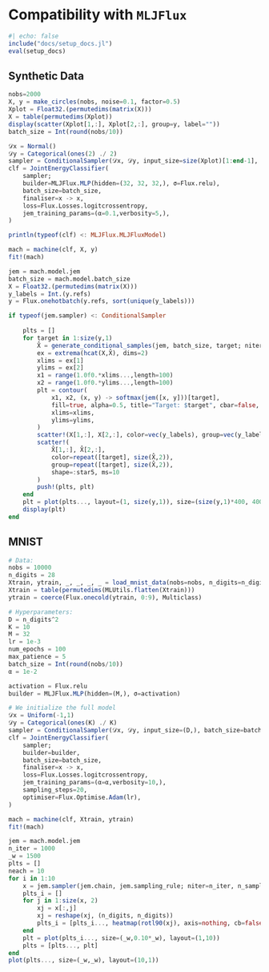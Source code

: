 # Compatibility with `MLJFlux`

```julia
#| echo: false
include("docs/setup_docs.jl")
eval(setup_docs)
```

## Synthetic Data

```julia
nobs=2000
X, y = make_circles(nobs, noise=0.1, factor=0.5)
Xplot = Float32.(permutedims(matrix(X)))
X = table(permutedims(Xplot))
display(scatter(Xplot[1,:], Xplot[2,:], group=y, label=""))
batch_size = Int(round(nobs/10))
```

```julia
𝒟x = Normal()
𝒟y = Categorical(ones(2) ./ 2)
sampler = ConditionalSampler(𝒟x, 𝒟y, input_size=size(Xplot)[1:end-1], batch_size=batch_size)
clf = JointEnergyClassifier(
    sampler;
    builder=MLJFlux.MLP(hidden=(32, 32, 32,), σ=Flux.relu),
    batch_size=batch_size,
    finaliser=x -> x,
    loss=Flux.Losses.logitcrossentropy,
    jem_training_params=(α=0.1,verbosity=5,),
)
```

```julia
println(typeof(clf) <: MLJFlux.MLJFluxModel)
```

```julia
mach = machine(clf, X, y)
fit!(mach)
```

```julia
jem = mach.model.jem
batch_size = mach.model.batch_size
X = Float32.(permutedims(matrix(X)))
y_labels = Int.(y.refs)
y = Flux.onehotbatch(y.refs, sort(unique(y_labels)))
```

```julia
if typeof(jem.sampler) <: ConditionalSampler
    
    plts = []
    for target in 1:size(y,1)
        X̂ = generate_conditional_samples(jem, batch_size, target; niter=1000) 
        ex = extrema(hcat(X,X̂), dims=2)
        xlims = ex[1]
        ylims = ex[2]
        x1 = range(1.0f0.*xlims...,length=100)
        x2 = range(1.0f0.*ylims...,length=100)
        plt = contour(
            x1, x2, (x, y) -> softmax(jem([x, y]))[target], 
            fill=true, alpha=0.5, title="Target: $target", cbar=false,
            xlims=xlims,
            ylims=ylims,
        )
        scatter!(X[1,:], X[2,:], color=vec(y_labels), group=vec(y_labels), alpha=0.5)
        scatter!(
            X̂[1,:], X̂[2,:], 
            color=repeat([target], size(X̂,2)), 
            group=repeat([target], size(X̂,2)), 
            shape=:star5, ms=10
        )
        push!(plts, plt)
    end
    plt = plot(plts..., layout=(1, size(y,1)), size=(size(y,1)*400, 400))
    display(plt)
end
```

## MNIST 

```julia
# Data:
nobs = 10000
n_digits = 28
Xtrain, ytrain, _, _, _, _ = load_mnist_data(nobs=nobs, n_digits=n_digits)
Xtrain = table(permutedims(MLUtils.flatten(Xtrain)))
ytrain = coerce(Flux.onecold(ytrain, 0:9), Multiclass)

# Hyperparameters:
D = n_digits^2             
K = 10                      
M = 32 
lr = 1e-3           
num_epochs = 100
max_patience = 5            
batch_size = Int(round(nobs/10))
α = 1e-2
```


```julia
activation = Flux.relu
builder = MLJFlux.MLP(hidden=(M,), σ=activation)
```


```julia
# We initialize the full model
𝒟x = Uniform(-1,1)
𝒟y = Categorical(ones(K) ./ K)
sampler = ConditionalSampler(𝒟x, 𝒟y, input_size=(D,), batch_size=batch_size)
clf = JointEnergyClassifier(
    sampler;
    builder=builder,
    batch_size=batch_size,
    finaliser=x -> x,
    loss=Flux.Losses.logitcrossentropy,
    jem_training_params=(α=α,verbosity=10,),
    sampling_steps=20,
    optimiser=Flux.Optimise.Adam(lr),
)
```

```julia
mach = machine(clf, Xtrain, ytrain)
fit!(mach)
```

```julia
jem = mach.model.jem
n_iter = 1000
_w = 1500
plts = []
neach = 10
for i in 1:10
    x = jem.sampler(jem.chain, jem.sampling_rule; niter=n_iter, n_samples=neach, y=i)
    plts_i = []
    for j in 1:size(x, 2)
        xj = x[:,j]
        xj = reshape(xj, (n_digits, n_digits))
        plts_i = [plts_i..., heatmap(rotl90(xj), axis=nothing, cb=false)]
    end
    plt = plot(plts_i..., size=(_w,0.10*_w), layout=(1,10))
    plts = [plts..., plt]
end
plot(plts..., size=(_w,_w), layout=(10,1))
```
